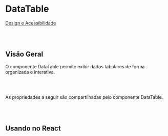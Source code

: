 
# DataTable

[Design e Acessibilidade](https://www.figma.com/design/2bBnJVKkG09JPWCFBIcD1y/%5BDS%5D-Components?m=auto&node-id=16764-127296&t=TyXNmrAZbhl7DmWw-1)

<br></br>

## Visão Geral

O componente DataTable permite exibir dados tabulares de forma organizada e interativa.

<Canvas of={DataTableStories.Properties}></Canvas>

<Meta isTemplate />

<br></br>

As propriedades a seguir são compartilhadas pelo componente DataTable.

<Controls />

<br></br>

## Usando no React

<Source of={DataTableStories.FrameworkReact} />
